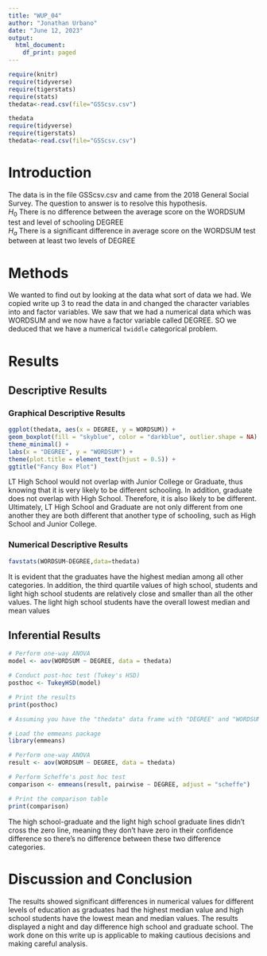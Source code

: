 ```yaml
---
title: "WUP_04"
author: "Jonathan Urbano"
date: "June 12, 2023"
output:
  html_document:
    df_print: paged
---
```


```r
require(knitr)
require(tidyverse)
require(tigerstats)
require(stats)
thedata<-read.csv(file="GSScsv.csv")
```

```r
thedata
require(tidyverse)
require(tigerstats)
thedata<-read.csv(file="GSScsv.csv")
```

# Introduction

<!--In this section you explain what you are trying to show.  Where did the data come from?  What is the research or other question you are trying to answer?!-->

The data is in the file GSScsv.csv and came from the 2018 General Social Survey.  The question to answer is to resolve this hypothesis.  
$H_0$ There is no difference between the average score on the WORDSUM test and level of schooling DEGREE  
$H_a$ There is a significant difference in average score on the WORDSUM test between at least two levels of DEGREE  

# Methods

We wanted to find out by looking at the data what sort of data we had. We copied write up 3 to read the data in and changed the character variables into and factor variables. We saw that we had a numerical data which was WORDSUM and we now have a factor variable called DEGREE. SO we deduced that we have a numerical `twiddle` categorical problem. 

<!--Mention that you intend to use chatGPT to the greatest extent possible. Give credit to chatGPT when you use it to create code in your report. Decide on your methods:  use "variable analysis" or other appropriate descriptors.  Make sure to choose at least one graphical method and at least one numerical method.!-->

# Results

<!--Divide this section into two sub-sections:  One for your descriptive  results and one for your inferential results.!-->

## Descriptive Results

### Graphical Descriptive Results

<!--Graphical results here.  Make sure to show your code.  Provide appropriate labels for axes, giving units if possible, and provide a good title for the graph, too.  Use the graphical results to describe the patterns if any that exist in the data as focused toward the research question!-->

```r
ggplot(thedata, aes(x = DEGREE, y = WORDSUM)) +
geom_boxplot(fill = "skyblue", color = "darkblue", outlier.shape = NA) +
theme_minimal() +
labs(x = "DEGREE", y = "WORDSUM") +
theme(plot.title = element_text(hjust = 0.5)) +
ggtitle("Fancy Box Plot")
```

LT High School would not overlap with Junior College or Graduate, thus knowing that it is very likely to be different schooling. In addition, graduate does not overlap with High School. Therefore, it is also likely to be different. Ultimately, LT High School and Graduate are not only different from one another they are both different that another type of schooling, such as High School and Junior College.

### Numerical Descriptive Results

```r
favstats(WORDSUM~DEGREE,data=thedata)
```
<!--Numerical results go here. Use the numerical results to describe the patterns if any that exist in the data as focused toward the research question!-->

It is evident that the graduates have the highest median among all other categories. In addition, the third quartile values of high school, students and light high school students are relatively close and smaller than all the other values. The light high school students have the overall lowest median and mean values 

## Inferential Results

<!--State hypothesis clearly.  Make sure your discussion of the inferential test covers all the aspects that the test output produces, such as test statistic, p-value etc.  Make a decision about the null hypothesis, explain the assumptions on which the selected test/procedure was based, and why the chosen procedure satisfys the assumptions and is appropriate to answer the research question!-->

```r
# Perform one-way ANOVA
model <- aov(WORDSUM ~ DEGREE, data = thedata)

# Conduct post-hoc test (Tukey's HSD)
posthoc <- TukeyHSD(model)

# Print the results
print(posthoc)
```

```r
# Assuming you have the "thedata" data frame with "DEGREE" and "WORDSUM" columns

# Load the emmeans package
library(emmeans)

# Perform one-way ANOVA
result <- aov(WORDSUM ~ DEGREE, data = thedata)

# Perform Scheffe's post hoc test
comparison <- emmeans(result, pairwise ~ DEGREE, adjust = "scheffe")

# Print the comparison table
print(comparison)
```

The high school-graduate and the light high school graduate lines didn't cross the zero line, meaning they don't have zero in their confidence difference so there's no difference between these two difference categories. 

# Discussion and Conclusion

<!--Discussion and conclusion here.  If you found a relationship be sure to consider whether the relationship occurs because one of the variavbles causes the other, or whether they perhasps are related for some other reason.  Watch the chapter 6 videos from the GeorgeTown videos collection.!-->
The results showed significant differences in numerical values for different levels of education as graduates had the highest median value and high school students have the lowest mean and median values. The results displayed a night and day difference high school and graduate school. The work done on this write up is applicable to making cautious decisions and making careful analysis.  
